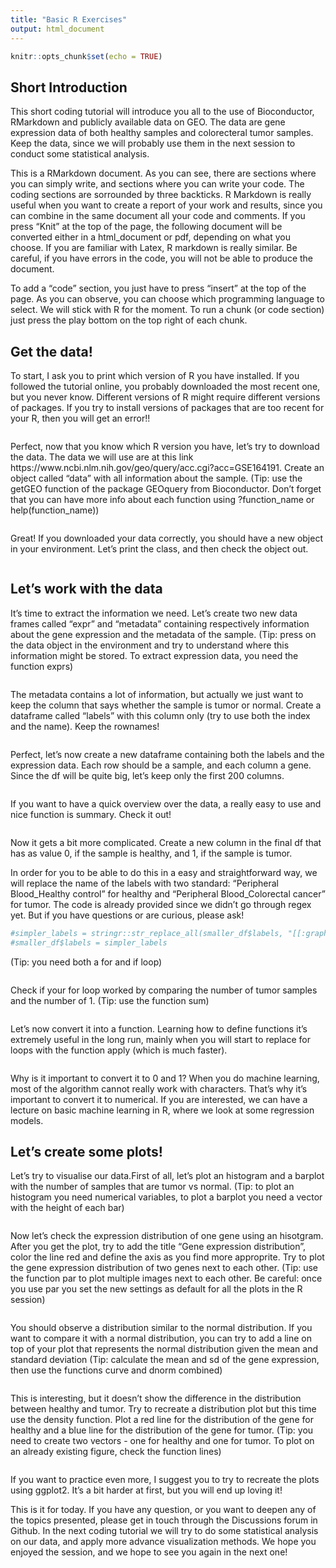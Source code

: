 ```yaml
---
title: "Basic R Exercises"
output: html_document
---
```


```r
knitr::opts_chunk$set(echo = TRUE)
```

## Short Introduction

This short coding tutorial will introduce you all to the use of Bioconductor, RMarkdown and publicly available data on GEO. The data are gene expression data of both healthy samples and colorecteral tumor samples. Keep the data, since we will probably use them in the next session to conduct some statistical analysis. 

This is a RMarkdown document. As you can see, there are sections where you can simply write, and sections where you can write your code. The coding sections are sorrounded by three backticks. R Markdown is really useful when you want to create a report of your work and results, since you can combine in the same document all your code and comments. If you press "Knit" at the top of the page, the following document will be converted either in a html_document or pdf, depending on what you choose. If you are familiar with Latex, R markdown is really similar. Be careful, if you have errors in the code, you will not be able to produce the document. 

To add a "code" section, you just have to press "insert" at the top of the page. As you can observe, you can choose which programming language to select. We will stick with R for the moment. To run a chunk (or code section) just press the play bottom on the top right of each chunk. 

## Get the data!

To start, I ask you to print which version of R you have installed. If you followed the tutorial online, you probably downloaded the most recent one, but you never know. Different versions of R might require different versions of packages. If you try to install versions of packages that are too recent for your R, then you will get an error!! 

```r

```

Perfect, now that you know which R version you have, let's try to download the data. 
The data we will use are at this link https://www.ncbi.nlm.nih.gov/geo/query/acc.cgi?acc=GSE164191. 
Create an object called "data" with all information about the sample. 
(Tip: use the getGEO function of the package GEOquery from Bioconductor. Don't forget that you can have more info about each function using ?function_name or help(function_name))

```r

```

Great! If you downloaded your data correctly, you should have a new object in your environment. Let's print the class, and then check the object out.
```r

```

## Let's work with the data

It's time to extract the information we need. Let's create two new data frames called "expr" and "metadata" containing respectively information about the gene expression and the metadata of the sample. 
(Tip: press on the data object in the environment and try to understand where this information might be stored. To extract expression data, you need the function exprs)

```r

```

The metadata contains a lot of information, but actually we just want to keep the column that says whether the sample is tumor or normal. Create a dataframe called "labels" with this column only (try to use both the index and the name). Keep the rownames!

```r

```

Perfect, let's now create a new dataframe containing both the labels and the expression data. Each row should be a sample, and each column a gene. Since the df will be quite big, let's keep only the first 200 columns. 

```r

```

If you want to have a quick overview over the data, a really easy to use and nice function is summary. Check it out!
```r

```


Now it gets a bit more complicated. Create a new column in the final df that has as value 0, if the sample is healthy, and 1, if the sample is tumor. 

In order for you to be able to do this in a easy and straightforward way, we will replace the name of the labels with two standard: "Peripheral Blood_Healthy control" for healthy and "Peripheral Blood_Colorectal cancer" for tumor. The code is already provided since we didn't go through regex yet. But if you have questions or are curious, please ask!

```r
#simpler_labels = stringr::str_replace_all(smaller_df$labels, "[[:graph:]]+: ", "")
#smaller_df$labels = simpler_labels
```

(Tip: you need both a for and if loop)

```r

```
Check if your for loop worked by comparing the number of tumor samples and the number of 1.
(Tip: use the function sum)

```r

```

Let's now convert it into a function. Learning how to define functions it's extremely useful in the long run, mainly when you will start to replace for loops with the function apply (which is much faster). 

```r

```

Why is it important to convert it to 0 and 1? When you do machine learning, most of the algorithm cannot really work with characters. That's why it's important to convert it to numerical. If you are interested, we can have a lecture on basic machine learning in R, where we look at some regression models.

## Let's create some plots!

Let's try to visualise our data.First of all, let's plot an histogram and a barplot with the number of samples that are tumor vs normal. 
(Tip: to plot an histogram you need numerical variables, to plot a barplot you need a vector with the height of each bar)

```r

```

Now let's check the expression distribution of one gene using an hisotgram. 
After you get the plot, try to add the title "Gene expression distribution", color the line red and define the axis as you find more approprite. Try to plot the gene expression distribution of two genes next to each other. 
(Tip: use the function par to plot multiple images next to each other. Be careful: once you use par you set the new settings as default for all the plots in the R session)

```r


```

You should observe a distribution similar to the normal distribution. If you want to compare it with a normal distribution, you can try to add a line on top of your plot that represents the normal distribution given the mean and standard deviation
(Tip: calculate the mean and sd of the gene expression, then use the functions curve and dnorm combined)

```r

```

This is interesting, but it doesn't show the difference in the distribution between healthy and tumor. Try to recreate a distribution plot but this time use the density function. Plot a red line for the distribution of the gene for healthy and a blue line for the distribution of the gene for tumor. 
(Tip: you need to create two vectors - one for healthy and one for tumor. To plot on an already existing figure, check the function lines)


```r


```

If you want to practice even more, I suggest you to try to recreate the plots using ggplot2. It's a bit harder at first, but you will end up loving it! 

This is it for today. If you have any question, or you want to deepen any of the topics presented, please get in touch through the Discussions forum in Github.
In the next coding tutorial we will try to do some statistical analysis on our data, and apply more advance visualization methods. We hope you enjoyed the session, and we hope to see you again in the next one!
